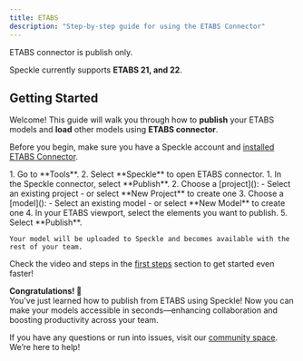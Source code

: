 ```yaml
---
title: ETABS  
description: "Step-by-step guide for using the ETABS Connector"
---
```

<Note>ETABS connector is publish only.</Note>

<Info>Speckle currently supports **ETABS 21, and 22**.</Info>

## Getting Started

Welcome! This guide will walk you through how to **publish** your ETABS models and **load** other models using **ETABS connector**.

<Note> Before you begin, make sure you have a Speckle account and [installed ETABS Connector](http://localhost:3000/connectors/installation).</Note>

<Steps>
  <Step title="Open ETABS connector">
    1. Go to **Tools**.
    2. Select **Speckle** to open ETABS connector.
  </Step>

  <Step title="Publish to Speckle">
    1. In the Speckle connector, select **Publish**.
    2. Choose a [project]():
        - Select an existing project
        - or select **New Project** to create one
    3. Choose a [model]():
        - Select an existing model
        - or select **New Model** to create one
    4. In your ETABS viewport, select the elements you want to publish.
    5. Select **Publish**.
    
    Your model will be uploaded to Speckle and becomes available with the rest of your team.
  </Step>
</Steps>

<Tip> Check the video and steps in the [first steps](/get-started/quickstart.mdx) section to get started even faster!</Tip>

**Congratulations! 🥳**  
You've just learned how to publish from ETABS using Speckle! Now you can make your models accessible in seconds—enhancing collaboration and boosting productivity across your team.

<Info> If you have any questions or run into issues, visit our [community space](https://speckle.community/). We’re here to help!</Info>


<LearnMore />
